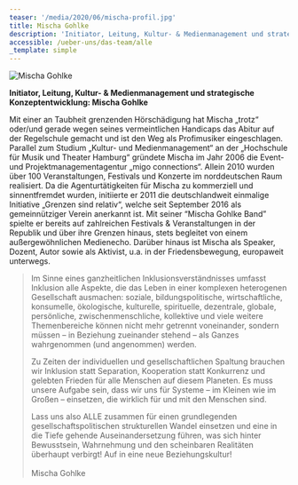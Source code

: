 ```yaml
---
teaser: '/media/2020/06/mischa-profil.jpg'
title: Mischa Gohlke
description: 'Initiator, Leitung, Kultur- & Medienmanagement und strategische Konzeptentwicklung '
accessible: /ueber-uns/das-team/alle
_template: simple
---
```


![Mischa Gohlke](/media/2020/06/mischa-profil.jpg 'Mischa Gohlke')

**Initiator, Leitung, Kultur- & Medienmanagement und strategische Konzeptentwicklung: Mischa Gohlke**

Mit einer an Taubheit grenzenden Hörschädigung hat Mischa „trotz“ oder/und gerade wegen seines vermeintlichen Handicaps das Abitur auf der Regelschule gemacht und ist den Weg als Profimusiker eingeschlagen. Parallel zum Studium „Kultur- und Medienmanagement“ an der „Hochschule für Musik und Theater Hamburg“ gründete Mischa im Jahr 2006 die Event- und Projektmanagementagentur „migo connections“. Allein 2010 wurden über 100 Veranstaltungen, Festivals und Konzerte im norddeutschen Raum realisiert. Da die Agenturtätigkeiten für Mischa zu kommerziell und sinnentfremdet wurden, initiierte er 2011 die deutschlandweit einmalige Initiative „Grenzen sind relativ“, welche seit September 2016 als gemeinnütziger Verein anerkannt ist. Mit seiner “Mischa Gohlke Band” spielte er bereits auf zahlreichen Festivals & Veranstaltungen in der Republik und über ihre Grenzen hinaus, stets begleitet von einem außergewöhnlichen Medienecho. Darüber hinaus ist Mischa als Speaker, Dozent, Autor sowie als Aktivist, u.a. in der Friedensbewegung, europaweit unterwegs.

> Im Sinne eines ganzheitlichen Inklusionsverständnisses umfasst Inklusion alle Aspekte, die das Leben in einer komplexen heterogenen Gesellschaft ausmachen: soziale, bildungspolitische, wirtschaftliche, konsumelle, ökologische, kulturelle, spirituelle, dezentrale, globale, persönliche, zwischenmenschliche, kollektive und viele weitere Themenbereiche können nicht mehr getrennt voneinander, sondern müssen – in Beziehung zueinander stehend – als Ganzes wahrgenommen (und angenommen) werden.
>
> Zu Zeiten der individuellen und gesellschaftlichen Spaltung brauchen wir Inklusion statt Separation, Kooperation statt Konkurrenz und gelebten Frieden für alle Menschen auf diesem Planeten. Es muss unsere Aufgabe sein, dass wir uns für Systeme – im Kleinen wie im Großen – einsetzen, die wirklich für und mit den Menschen sind.
>
> Lass uns also ALLE zusammen für einen grundlegenden gesellschaftspolitischen strukturellen Wandel einsetzen und eine in die Tiefe gehende Auseinandersetzung führen, was sich hinter Bewusstsein, Wahrnehmung und den scheinbaren Realitäten überhaupt verbirgt! Auf in eine neue Beziehungskultur!
> \
> \
> Mischa Gohlke
